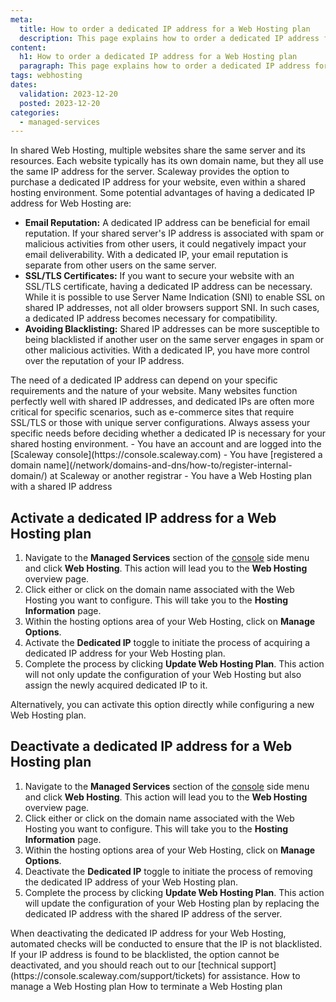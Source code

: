 ```yaml
---
meta:
  title: How to order a dedicated IP address for a Web Hosting plan
  description: This page explains how to order a dedicated IP address for a Web Hosting plan.
content:
  h1: How to order a dedicated IP address for a Web Hosting plan
  paragraph: This page explains how to order a dedicated IP address for a Web Hosting plan
tags: webhosting
dates:
  validation: 2023-12-20
  posted: 2023-12-20
categories:
  - managed-services
---
```


In shared Web Hosting, multiple websites share the same server and its resources. Each website typically has its own domain name, but they all use the same IP address for the server. Scaleway provides the option to purchase a dedicated IP address for your website, even within a shared hosting environment. 
Some potential advantages of having a dedicated IP address for Web Hosting are:

* **Email Reputation:** A dedicated IP address can be beneficial for email reputation. If your shared server's IP address is associated with spam or malicious activities from other users, it could negatively impact your email deliverability. With a dedicated IP, your email reputation is separate from other users on the same server.
* **SSL/TLS Certificates:** If you want to secure your website with an SSL/TLS certificate, having a dedicated IP address can be necessary. While it is possible to use Server Name Indication (SNI) to enable SSL on shared IP addresses, not all older browsers support SNI. In such cases, a dedicated IP address becomes necessary for compatibility.
* **Avoiding Blacklisting:** Shared IP addresses can be more susceptible to being blacklisted if another user on the same server engages in spam or other malicious activities. With a dedicated IP, you have more control over the reputation of your IP address.

<Message type="note">
  The need of a dedicated IP address can depend on your specific requirements and the nature of your website. Many websites function perfectly well with shared IP addresses, and dedicated IPs are often more critical for specific scenarios, such as e-commerce sites that require SSL/TLS or those with unique server configurations.
  Always assess your specific needs before deciding whether a dedicated IP is necessary for your shared hosting environment.
</Message>

<Macro id="iam-requirements" />

<Message type="requirement">
  - You have an account and are logged into the [Scaleway console](https://console.scaleway.com)
  - You have [registered a domain name](/network/domains-and-dns/how-to/register-internal-domain/) at Scaleway or another registrar
  - You have a Web Hosting plan with a shared IP address
</Message>

## Activate a dedicated IP address for a Web Hosting plan

1. Navigate to the **Managed Services** section of the [console](https://console.scaleway.com/) side menu and click **Web Hosting**. This action will lead you to the **Web Hosting** overview page.
2. Click either <Icon name="seeMore" /> or click on the domain name associated with the Web Hosting you want to configure. This will take you to the **Hosting Information** page.
3. Within the hosting options area of your Web Hosting, click on **Manage Options**.
4. Activate the **Dedicated IP** toggle to initiate the process of acquiring a dedicated IP address for your Web Hosting plan.
5. Complete the process by clicking **Update Web Hosting Plan**. 
    This action will not only update the configuration of your Web Hosting but also assign the newly acquired dedicated IP to it.

<Message type="tip">
  Alternatively, you can activate this option directly while configuring a new Web Hosting plan.
</Message>

## Deactivate a dedicated IP address for a Web Hosting plan

1. Navigate to the **Managed Services** section of the [console](https://console.scaleway.com/) side menu and click **Web Hosting**. This action will lead you to the **Web Hosting** overview page.
2. Click either <Icon name="seeMore" /> or click on the domain name associated with the Web Hosting you want to configure. This will take you to the **Hosting Information** page.
3. Within the hosting options area of your Web Hosting, click on **Manage Options**.
4. Deactivate the **Dedicated IP** toggle to initiate the process of removing the dedicated IP address of your Web Hosting plan.
5. Complete the process by clicking **Update Web Hosting Plan**.
    This action will update the configuration of your Web Hosting plan by replacing the dedicated IP address with the shared IP address of the server.

<Message type="important">
  When deactivating the dedicated IP address for your Web Hosting, automated checks will be conducted to ensure that the IP is not blacklisted.
  If your IP address is found to be blacklisted, the option cannot be deactivated, and you should reach out to our [technical support](https://console.scaleway.com/support/tickets) for assistance.
</Message>


<Navigation title="See Also">
  <PreviousButton to="/managed-services/webhosting/how-to/manage-webhosting/">How to manage a Web Hosting plan</PreviousButton>
  <NextButton to="/managed-services/webhosting/how-to/terminate-webhosting/">How to terminate a Web Hosting plan</NextButton>
</Navigation>